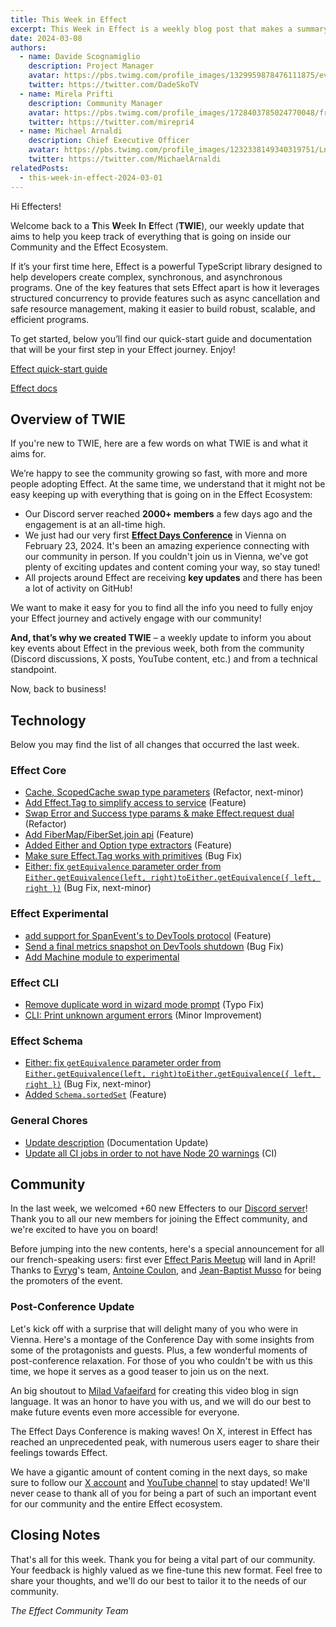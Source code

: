```yaml
---
title: This Week in Effect
excerpt: This Week in Effect is a weekly blog post that makes a summary of what happened in the Effect Community and Ecosystem to help you keep track of all the news, features and changes!
date: 2024-03-08
authors:
  - name: Davide Scognamiglio
    description: Project Manager
    avatar: https://pbs.twimg.com/profile_images/1329959878476111875/evHG8VX6_400x400.jpg
    twitter: https://twitter.com/DadeSkoTV
  - name: Mirela Prifti
    description: Community Manager
    avatar: https://pbs.twimg.com/profile_images/1728403785024770048/frKphayT_400x400.jpg
    twitter: https://twitter.com/mirepri4
  - name: Michael Arnaldi
    description: Chief Executive Officer
    avatar: https://pbs.twimg.com/profile_images/1232338149340319751/Ln9nNWyk_400x400.jpg
    twitter: https://twitter.com/MichaelArnaldi
relatedPosts:
  - this-week-in-effect-2024-03-01
---
```


Hi Effecters! 

Welcome back to a **T**his **W**eek **I**n **E**ffect (**TWIE**), our weekly update that aims to help you keep track of everything that is going on inside our Community and the Effect Ecosystem.

If it’s your first time here, Effect is a powerful TypeScript library designed to help developers create complex, synchronous, and asynchronous programs. One of the key features that sets Effect apart is how it leverages structured concurrency to provide features such as async cancellation and safe resource management, making it easier to build robust, scalable, and efficient programs.

To get started, below you’ll find our quick-start guide and documentation that will be your first step in your Effect journey. Enjoy!

[Effect quick-start guide](/docs/quickstart)

[Effect docs](/docs/introduction)

## Overview of TWIE

If you're new to TWIE, here are a few words on what TWIE is and what it aims for.

We’re happy to see the community growing so fast, with more and more people adopting Effect. At the same time, we understand that it might not be easy keeping up with everything that is going on in the Effect Ecosystem:

- Our Discord server reached **2000+ members** a few days ago and the engagement is at an all-time high.
- We just had our very first **[Effect Days Conference](/events/effect-days)** in Vienna on February 23, 2024. It's been an amazing experience connecting with our community in person. If you couldn't join us in Vienna, we've got plenty of exciting updates and content coming your way, so stay tuned!
- All projects around Effect are receiving **key updates** and there has been a lot of activity on GitHub!

We want to make it easy for you to find all the info you need to fully enjoy your Effect journey and actively engage with our community!

**And, that’s why we created TWIE** – a weekly update to inform you about key events about Effect in the previous week, both from the community (Discord discussions, X posts, YouTube content, etc.) and from a technical standpoint.

Now, back to business!

## Technology

Below you may find the list of all changes that occurred the last week.

### Effect Core
+ [Cache, ScopedCache swap type parameters](https://github.com/Effect-TS/effect/pull/2239) (Refactor, next-minor)
+ [Add Effect.Tag to simplify access to service](https://github.com/Effect-TS/effect/pull/2225) (Feature)
+ [Swap Error and Success type params & make Effect.request dual](https://github.com/Effect-TS/effect/pull/2238) (Refactor)
+ [Add FiberMap/FiberSet.join api](https://github.com/Effect-TS/effect/pull/2244) (Feature)
+ [Added Either and Option type extractors](https://github.com/Effect-TS/effect/pull/2255) (Feature)
+ [Make sure Effect.Tag works with primitives](https://github.com/Effect-TS/effect/pull/2257) (Bug Fix)
+ [Either: fix `getEquivalence` parameter order from `Either.getEquivalence(left, right)toEither.getEquivalence({ left, right })`](https://github.com/Effect-TS/effect/pull/2243) (Bug Fix, next-minor)

### Effect Experimental
+ [add support for SpanEvent's to DevTools protocol](https://github.com/Effect-TS/effect/pull/2246) (Feature)
+ [Send a final metrics snapshot on DevTools shutdown](https://github.com/Effect-TS/effect/pull/2254) (Bug Fix)
+ [Add Machine module to experimental](https://github.com/Effect-TS/effect/pull/2256)

### Effect CLI
+ [Remove duplicate word in wizard mode prompt](https://github.com/Effect-TS/effect/pull/2240) (Typo Fix)
+ [CLI: Print unknown argument errors](https://github.com/Effect-TS/effect/pull/2252) (Minor Improvement)

### Effect Schema
+ [Either: fix `getEquivalence` parameter order from `Either.getEquivalence(left, right)toEither.getEquivalence({ left, right })`](https://github.com/Effect-TS/effect/pull/2243) (Bug Fix, next-minor)
+ [Added `Schema.sortedSet`](https://github.com/Effect-TS/effect/pull/2241) (Feature)

### General Chores
+ [Update description](https://github.com/Effect-TS/effect/pull/2245) (Documentation Update)
+ [Update all CI jobs in order to not have Node 20 warnings](https://github.com/Effect-TS/effect/pull/2249) (CI)

## Community

In the last week, we welcomed +60 new Effecters to our [Discord server](https://discord.gg/effect-ts)! Thank you to all our new members for joining the Effect community, and we're excited to have you on board!

Before jumping into the new contents, here's a special announcement for all our french-speaking users: first ever [Effect Paris Meetup](https://www.meetup.com/fr-FR/effect-paris/) will land in April! Thanks to [Evryg](https://www.evryg.com)'s team, [Antoine Coulon](https://twitter.com/c9antoine), and [Jean-Baptist Musso](https://twitter.com/jbmusso) for being the promoters of the event.
<Tweet id="1764621821184262629" />

### Post-Conference Update

Let's kick off with a surprise that will delight many of you who were in Vienna. Here's a montage of the Conference Day with some insights from some of the protagonists and guests. Plus, a few wonderful moments of post-conference relaxation. For those of you who couldn't be with us this time, we hope it serves as a good teaser to join us on the next.

<YouTube url="https://www.youtube.com/embed/CfbR-1XRlTA?si=hCRw4ORgro9w2wd1" />

An big shoutout to [Milad Vafaeifard](https://twitter.com/signlanguagete1) for creating this video blog in sign language. It was an honor to have you with us, and we will do our best to make future events even more accessible for everyone.

<YouTube url="https://www.youtube.com/embed/zevrZL1hrl4?si=SGlo_H-THn79dkR_" />

The Effect Days Conference is making waves! On X, interest in Effect has reached an unprecedented peak, with numerous users eager to share their feelings towards Effect.

<Tweet id="1764248774187024558" />
<Tweet id="1764954485430890984" />
<Tweet id="1764362764137439738" />

We have a gigantic amount of content coming in the next days, so make sure to follow our [X account](https://twitter.com/EffectTS_) and [YouTube channel](https://www.youtube.com/@effect-ts) to stay updated! We'll never cease to thank all of you for being a part of such an important event for our community and the entire Effect ecosystem.

## Closing Notes

That's all for this week. Thank you for being a vital part of our community. Your feedback is highly valued as we fine-tune this new format. Feel free to share your thoughts, and we'll do our best to tailor it to the needs of our community.

_The Effect Community Team_
